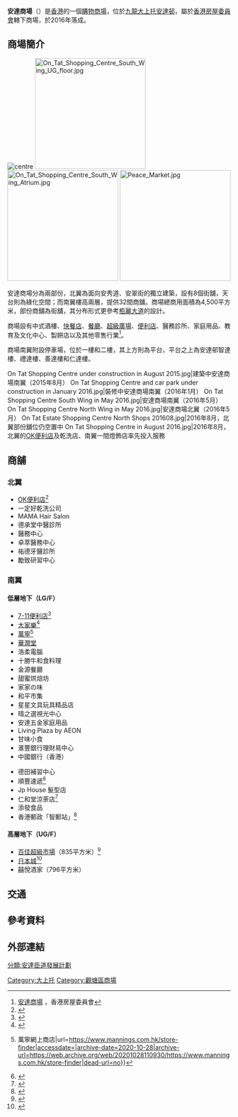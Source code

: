 {{infobox shopping mall 
| shopping_mall_name = 安達商場<br>On Tat Shopping Centre
| image = On Tat Shopping Centre South Wing LG floor.jpg
| caption = 安達商場南翼地下低層
| location = {{HKG}}[[九龍|九龍]][[大上托|大上托]][[安達臣道發展區|安達臣道發展區]]
| opening_date =  2016年
| architect =
| manager = 
| owner = [[香港房屋委員會|香港房屋委員會]]
| number_of_stores = 40
| number_of_anchors = 
| floor_area = 4,500平方米
| floors = 2
| website = 
}}

'''安達商場'''（{{lang-en|'''On Tat Shopping Centre'''}}）是[[香港|香港]]的一個[[購物商場|購物商場]]，位於[[九龍|九龍]][[大上托|大上托]][[安達邨|安達邨]]，屬於[[香港房屋委員會|香港房屋委員會]]轄下商場，於2016年落成。

==商場簡介==
[[File:On_Tat_Shopping_Centre_in_November_2016.jpg|centre]]
[[File:On_Tat_Shopping_Centre_South_Wing_UG_floor.jpg|250px]]
[[File:On_Tat_Shopping_Centre_South_Wing_Atrium.jpg|250px]]
[[File:Peace_Market.jpg|250px]]

安達商場分為兩部份，北翼為面向安秀道、安翠街的獨立建築，設有8個街舖，天台則為綠化空間；而南翼樓高兩層，提供32間商舖。商場總商用面積為4,500平方米，部份商舖為街舖，其分布形式更參考[[栢麗購物大道|栢麗大道]]的設計。

商場設有中式酒樓、[[快餐店|快餐店]]、[[餐廳|餐廳]]、[[超級市場|超級廣場]]、[[便利店|便利店]]、醫務診所、家庭用品、教育及文化中心、製餅店以及其他零售行業<ref>[http://www.housingauthority.gov.hk/common/pdf/commercial-properties/shopping-centres/shopping-centres-under-construction/On-Tat.pdf 安達商場] {{Wayback|url=http://www.housingauthority.gov.hk/common/pdf/commercial-properties/shopping-centres/shopping-centres-under-construction/On-Tat.pdf |date=20150924041902 }}，香港房屋委員會</ref>。

商場南翼附設停車場，位於一樓和二樓，其上方則為平台，平台之上為安達邨智達樓、禮達樓、善達樓和仁達樓。

<gallery>
On Tat Shopping Centre under construction in August 2015.jpg|建築中安達商場南翼（2015年8月）
On Tat Shopping Centre and car park under construction in January 2016.jpg|裝修中安達商場南翼（2016年1月）
On Tat Shopping Centre South Wing in May 2016.jpg|安達商場南翼（2016年5月）
On Tat Shopping Centre North Wing in May 2016.jpg|安達商場北翼（2016年5月）
On Tat Estate Shopping Centre North Shops 201608.jpg|2016年8月，北翼部份舖位仍空置中
On Tat Shopping Centre in August 2016.jpg|2016年8月，北翼的[[OK便利店|OK便利店]]及乾洗店、南翼一間燈飾店率先投入服務
</gallery>

==商舖==
===北翼===
*[[OK便利店|OK便利店]]<ref>{{Cite web|title=分店搜尋|url=https://www.circlek.hk/store|accessdate=|author=OK便利店 Circle K Hong Kong|archive-date=2021-01-16|archive-url=https://web.archive.org/web/20210116000330/https://www.circlek.hk/store|dead-url=no}}</ref>
*一定好乾洗公司
*MAMA Hair Salon
*德承堂中醫診所
*醫務中心
*卓萃醫務中心
*祐德牙醫診所
*勵致研習中心

===南翼===
====低層地下（LG/F）====
*[[7-11便利店|7-11便利店]]<ref>{{Cite web|title=7-Eleven 喺邊?|url=https://www.7-eleven.com.hk/zh/store|accessdate=|author=7-Eleven® Hong Kong|archive-date=2021-04-10|archive-url=https://web.archive.org/web/20210410010944/https://www.7-eleven.com.hk/zh/store|dead-url=no}}</ref>
*[[大家樂|大家樂]]<ref>{{Cite web|title=Café de Coral - 分店資料|url=https://www.cafedecoralfastfood.com/shops.php?lang=b5&district=34|author=大家樂|access-date=2021-03-21|archive-date=2015-04-03|archive-url=https://web.archive.org/web/20150403000545/http://cafedecoralfastfood.com/shops.php?lang=b5&district=34|dead-url=no}}</ref>
*[[萬寧_(零售商)|萬寧]]<ref>{{Cite web|title=分店位置 {{!}} 萬寧網上商店|url=https://www.mannings.com.hk/store-finder|accessdate=|archive-date=2020-10-28|archive-url=https://web.archive.org/web/20201028110930/https://www.mannings.com.hk/store-finder|dead-url=no}}</ref>
*[[華潤堂|華潤堂]]
*浩柔電腦
*十勝牛和食料理
*金源餐廳
*甜蜜烘焙坊
*家家の味
*和平市集
*星星文具玩具精品店
*晴之選視光中心
*安達五金家庭用品
*Living Plaza by AEON
*甘味小食
*滙豐銀行理財易中心
*中國銀行（香港）

*德田補習中心
*順豐速遞<ref>{{Cite web|title=順便智能櫃地址|url=https://htm.sf-express.com/hk/tc/dynamic_function/S.F.Network/EF-Locker/|accessdate=|author=順豐速運|archive-date=2021-01-18|archive-url=https://web.archive.org/web/20210118152214/https://htm.sf-express.com/hk/tc/dynamic_function/S.F.Network/EF-Locker/|dead-url=no}}</ref>
*Jp House 髮型店
*仁和堂涼荼店<ref>{{Cite web|title=安達店 – 仁和堂|url=https://www.yanwotong.com.hk/shoplocation/%e4%b9%9d%e9%be%8d%e5%8d%80%e5%88%86%e5%ba%97/%e5%ae%89%e9%81%94%e5%ba%97/|author=仁和堂|access-date=2021-03-21|archive-date=2021-05-03|archive-url=https://web.archive.org/web/20210503133622/https://www.yanwotong.com.hk/shoplocation/%E4%B9%9D%E9%BE%8D%E5%8D%80%E5%88%86%E5%BA%97/%E5%AE%89%E9%81%94%E5%BA%97/|dead-url=no}}</ref>
*添發食品
*香港郵政「智郵站」<ref>{{Cite web|title=香港郵政 - 智郵站|url=https://www.hongkongpost.hk/tc/about_us/network/ipostal_stations/index.html#list|accessdate=|author=香港郵政|archive-date=2021-11-12|archive-url=https://web.archive.org/web/20211112191642/https://www.hongkongpost.hk/tc/about_us/network/ipostal_stations/index.html#list}}</ref>

====高層地下（UG/F）====
*[[百佳超級市場|百佳超級市場]]（835平方米）<ref>{{Cite web|title=店舖一覽|url=https://www.parknshop.com/zh-hk/storeLocator|author=百佳網上超級市場|access-date=2021-04-04|archive-date=2018-07-07|archive-url=https://web.archive.org/web/20180707190122/http://www.parknshop.com/zh-hk/storeLocator|dead-url=no}}</ref>
*[[日本城|日本城]]<ref>{{Cite web|title=日本城網購 JHC eShop - 特式家用精品，家庭電器，儲物收納，美食禮卷及傢俬|url=https://www.jhceshop.com/Home/footer1?foot=INF0004|author=日本城|access-date=2021-04-04|archive-date=2021-01-28|archive-url=https://web.archive.org/web/20210128010455/https://www.jhceshop.com/Home/footer1?foot=INF0004|dead-url=no}}</ref>
*囍悅酒家（796平方米）

==交通==
{{參見|安達邨#交通}}

==參考資料==
{{reflist}}

==外部連結==
[[Category:大上托|Category:大上托]]
[[Category:觀塘區商場|Category:觀塘區商場]]
[[分類:安達臣道發展計劃|分類:安達臣道發展計劃]]
{{安達臣道發展計劃}}
{{香港房屋委員會商場}}